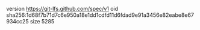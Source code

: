 version https://git-lfs.github.com/spec/v1
oid sha256:1d68f7b71d7c6e950a18e1dd1cdfd11d6fdad9e91a3456e82eabe8e67934cc25
size 5285
